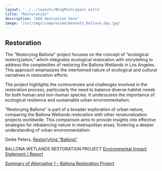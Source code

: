```yaml
---
layout: '../../layouts/BlogPostLayout.astro'
title: "Restoration"
description: "Add desciption here"
image: "/src/imgs/compressed/bennett_ballona_day.jpg"
---
```


## Restoration

The "Restorying Ballona" project focuses on the concept of “ecological restor(y)ation,” which integrates ecological restoration with storytelling to address the complexities of restoring the Ballona Wetlands in Los Angeles. This approach emphasizes the intertwined nature of ecological and cultural narratives in restoration efforts.

The project highlights the controversies and challenges involved in the restoration process, particularly the need to balance diverse habitat needs for both human and non-human species. It underscores the importance of ecological resilience and sustainable urban environmentalism.

"Restorying Ballona" is part of a broader exploration of urban nature, comparing the Ballona Wetlands restoration with other renaturalization projects worldwide. This comparison aims to provide insights into effective strategies for rebalancing nature in metropolitan areas, fostering a deeper understanding of urban environmentalism.

Deike Peters, [Restor(y)ing “Ballona”](https://splicedcity.org/restorying-ballona/)

BALLONA WETLANDS RESTORATION PROJECT [Environmental Impact Statement / Report](https://nrm.dfg.ca.gov/FileHandler.ashx?DocumentID=149710&inline)

[Summary of Alternative 1 – Ballona Restoration Project](https://nrm.dfg.ca.gov/FileHandler.ashx?DocumentID=186251&inline)